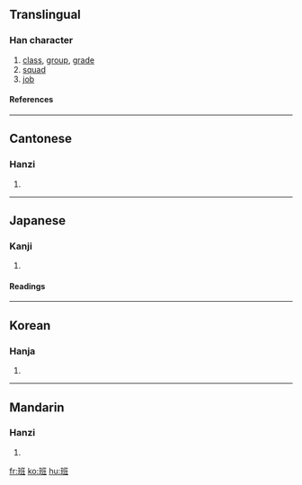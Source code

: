 ==Translingual==
===Han character===
{{Han char|rn=96|rad=玉|as=06|sn=10|four=1111<sub>4</sub>|canj=一土戈中土 (MGILG)}}
# [[class]], [[group]], [[grade]]
# [[squad]]
# [[job]]
====References====
{{Han ref|kx=0731.190|dkj=20976|dj=1142.290|hdz=21113.030|uh=73ED|ud=29677|bh=AF5A|bd=44890}}

----
==Cantonese==
===Hanzi===
{{yue-hanzi|jyut=|y=baan1}}
# {{defn|Cantonese}}

----
==Japanese==
===Kanji===
{{ja-kanji|grade=6|rs=玉06}}
# {{defn|Japanese}} 
====Readings====
{{ja-readings|on=[[はん]] (han)|kun=[[わける]] (wakeru)}}

----
==Korean==
===Hanja===
{{ko-hanja|hangeul=반|eumhun=|rv=ban|mr=pan|y=pan}}
# {{defn|Korean}}

----
==Mandarin==
===Hanzi===
{{cmn-hanzi|pin=[[bān]] ([[ban1]])|wg=pan<sup>1</sup>}}
# {{defn|Mandarin}}

[[fr:班]]
[[ko:班]]
[[hu:班]]
